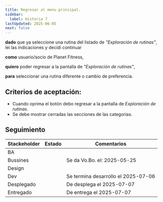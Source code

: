 ```yaml
---
title: Regresar al menu principal.
sidebar:
  label: Historia 7
lastUpdated: 2025-06-05
next: false
---
```


**dado** que ya seleccione una rutina del listado de _"Exploración de rutinas"_, lei las indicaciones y decidi continuar

**como** usuario/socio de Planet Fitness,

**quiero** poder regresar a la pantalla de _"Exploración de rutinas"_,

**para** seleccionar una rutina diferente o cambio de preferencia.

## Criterios de aceptación:

  - Cuando oprima el botón debo regresar a la pantalla de _Exploración de rutinas_.
  - Se debe mostrar cerradas las secciones de las categorias.

## Seguimiento


| Stackeholder |                     Estado                    |             Comentarios             |
|--------------|-----------------------------------------------|------------------------------------ |
| BA           | <Badge text="Done" variant="success" />       |                                     |
| Bussines     | <Badge text="Done" variant="success" />       | Se da Vo.Bo. el: 2025-05-25         |
| Design       | <Badge text="Done" variant="success" />       |                                     |
| Dev          | <Badge text="Done" variant="success" />       | Se termina desarrollo el 2025-07-06 |
| Desplegado   | <Badge text="Done" variant="success" />       | De desplega el 2025-07-07           |
| Entregado    | <Badge text="Done" variant="success" />       | De entrega el 2025-07-07            |


